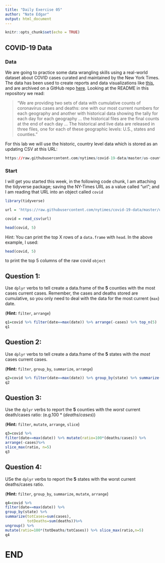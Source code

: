 ```yaml
---
title: "Daily Exercise 05"
author: "Nate Edgar"
output: html_document
---
```


```r
knitr::opts_chunk$set(echo = TRUE)
```

## COVID-19 Data

### Data

We are going to practice some data wrangling skills using a real-world dataset about COVID cases curated and maintained by the New York Times. The data has been used to create reports and data visualizations like [this](https://www.nytimes.com/interactive/2020/us/coronavirus-spread.html?referringSource=articleShare), and are archived on a GitHub repo [here](https://github.com/nytimes/covid-19-data). Looking at the README in this repository we read:

> "We are providing two sets of data with cumulative counts of coronavirus cases and deaths: one with our most current numbers for each geography and another with historical data showing the tally for each day for each geography ... the historical files are the final counts at the end of each day ... The historical and live data are released in three files, one for each of these geographic levels: U.S., states and counties."

For this lab we will use the historic, country level data which is stored as an updating CSV at this URL:


```r
https://raw.githubusercontent.com/nytimes/covid-19-data/master/us-counties.csv
```

### Start

I will get you started this week, in the following code chunk, I am attaching the tidyverse package; saving the NY-Times URL as a value called "url"; and I am reading that URL into an object called `covid`

```r
library(tidyverse)

url = 'https://raw.githubusercontent.com/nytimes/covid-19-data/master/us-counties.csv'

covid = read_csv(url)

head(covid, 5)
```

Hint: You can print the top X rows of a `data.frame` with `head`. In the above example, I used:

```r
head(covid, 5)
```

to print the top 5 columns of the raw covid `object` 

## Question 1: 

Use `dplyr` verbs to tell create a data.frame of the **5** counties with the most cases current cases. Remember, the cases and deaths stored are cumulative, so you only need to deal with the data for the most current (`max`) date.

(**Hint:** `filter`, `arrange`)

```r
q1=covid %>% filter(date==max(date)) %>% arrange(-cases) %>% top_n(5)
q1
```

## Question 2: 

Use `dplyr` verbs to tell create a data.frame of the **5** states with the _most_ cases current cases. 

(**Hint:** `filter`, `group_by`, `summarize`, `arrange`)

```r
q2=covid %>% filter(date==max(date)) %>% group_by(state) %>% summarize(totalCases = sum(cases, na.rm = TRUE)) %>% arrange(totalCases) %>% arrange(-totalCases) %>% top_n(5)
q2
```

## Question 3: 

Use the `dplyr` verbs to report the  **5** counties with the _worst_ current death/cases ratio: (e.g.$100* (deaths/cases)$)

(**Hint:** `filter`, `mutate`, `arrange`, `slice`)

```r
q3=covid %>%
filter(date==max(date)) %>% mutate(ratio=100*(deaths/cases)) %>%
arrange(-cases)%>%
slice_max(ratio, n=5)
q3
```


## Question 4: 

USe the `dplyr` verbs to report the **5** states with the worst current deaths/cases ratio.

(**Hint:** `filter`, `group_by`, `summarize`, `mutate`, `arrange`)

```r
q4=covid %>%
filter(date==max(date)) %>% 
group_by(state) %>%
summarize(totCases=sum(cases),
          totDeaths=sum(deaths))%>%
ungroup() %>%
mutate(ratio=100*(totDeaths/totCases)) %>% slice_max(ratio,n=5)
q4
```


# END



